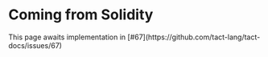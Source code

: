 # Coming from Solidity


<Callout emoji="🚨">
  This page awaits implementation in [#67](https://github.com/tact-lang/tact-docs/issues/67)
</Callout>